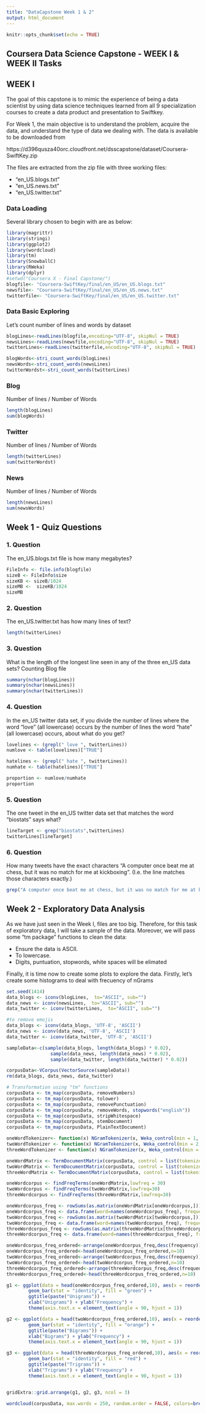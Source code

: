 ```yaml
---
title: "DataCapstone Week 1 & 2"
output: html_document
---
```


\fontfamily{cmr}
\fontsize{8}{12}
\selectfont

```r
knitr::opts_chunk$set(echo = TRUE)
```

## Coursera Data Science Capstone - WEEK I & WEEK II Tasks

## WEEK I
The goal of this capstone is to mimic the experience of being a data scientist by using data science techniques learned from all 9 specialization courses to create a data product and presentation to Swiftkey.

For Week 1, the main objective is to understand the problem, acquire the data, and understand the type of data we dealing with. The data is available to be downloaded from

https://d396qusza40orc.cloudfront.net/dsscapstone/dataset/Coursera-SwiftKey.zip

The files are extracted from the zip file with three working files:

* “en_US.blogs.txt”
* “en_US.news.txt”
* “en_US.twitter.txt”

### Data Loading
Several library chosen to begin with are as below:

```r
library(magrittr)
library(stringi)
library(ggplot2)
library(wordcloud)
library(tm)
library(SnowballC)
library(RWeka)
library(dplyr)
#setwd("Coursera X - Final Capstone/")
blogfile<- "Coursera-SwiftKey/final/en_US/en_US.blogs.txt"
newsfile<- "Coursera-SwiftKey/final/en_US/en_US.news.txt"
twitterfile<- "Coursera-SwiftKey/final/en_US/en_US.twitter.txt"
```
### Data Basic Exploring
Let's count number of lines and words by dataset

```r
blogLines<-readLines(blogfile,encoding="UTF-8", skipNul = TRUE)
newsLines<-readLines(newsfile,encoding="UTF-8", skipNul = TRUE)
twitterLines<-readLines(twitterfile,encoding="UTF-8", skipNul = TRUE)

blogWords<-stri_count_words(blogLines)
newsWords<-stri_count_words(newsLines)
twitterWordst<-stri_count_words(twitterLines)
```
### Blog
Number of lines / Number of Words
```r
length(blogLines)
sum(blogWords)
```


### Twitter
Number of lines / Number of Words
```r
length(twitterLines)
sum(twitterWordst)
```


### News
Number of lines / Number of Words
```r
length(newsLines)
sum(newsWords)
```

## Week 1 - Quiz Questions
### 1. Question
The en_US.blogs.txt file is how many megabytes?

```r
FileInfo <- file.info(blogfile)
sizeB <- FileInfo$size
sizeKB <- sizeB/1024
sizeMB <-  sizeKB/1024
sizeMB
```


### 2. Question
The en_US.twitter.txt has how many lines of text?
```r
length(twitterLines)
```


### 3. Question
What is the length of the longest line seen in any of the three en_US data sets?
Counting Blog file
```r
summary(nchar(blogLines))
summary(nchar(newsLines))
summary(nchar(twitterLines))

```


### 4. Question
In the en_US twitter data set, if you divide the number of lines where the word “love” (all lowercase) occurs by the number of lines the word “hate” (all lowercase) occurs, about what do you get?
```r
lovelines <- (grepl(" love ", twitterLines))
numlove <- table(lovelines)["TRUE"]

hatelines <- (grepl(" hate ", twitterLines))
numhate <- table(hatelines)["TRUE"]

proportion <- numlove/numhate
proportion
```


### 5. Question
The one tweet in the en_US twitter data set that matches the word “biostats” says what?
```r
lineTarget <- grep("biostats",twitterLines)
twitterLines[lineTarget]
``` 


### 6. Question
How many tweets have the exact characters “A computer once beat me at chess, but it was no match for me at kickboxing”. (I.e. the line matches those characters exactly.)
```r
grep("A computer once beat me at chess, but it was no match for me at kickboxing", twitterLines)
```

## Week 2 - Exploratory Data Analysis
As we have just seen in the Week I, files are too big. Therefore, for this task of exploratory data, I will take a sample of the data.
Moreover, we will pass some "tm package" functions to clean the data:

* Ensure the data is ASCII.
* To lowercase.
* Digits, puntuation, stopwords, white spaces will be elimated

Finally, it is time now to create some plots to explore the data. Firstly, let's create some histograms to deal with frecuency of nGrams 

```r
set.seed(1414)
data_blogs <- iconv(blogLines,  to="ASCII", sub="")
data_news <- iconv(newsLines,  to="ASCII", sub="")
data_twitter <- iconv(twitterLines,  to="ASCII", sub="")

#to remove emojis
data_blogs <- iconv(data_blogs, 'UTF-8', 'ASCII')
data_news <- iconv(data_news, 'UTF-8', 'ASCII')
data_twitter <- iconv(data_twitter, 'UTF-8', 'ASCII')

sampleData<-c(sample(data_blogs, length(data_blogs) * 0.02),
                sample(data_news, length(data_news) * 0.02),
                sample(data_twitter, length(data_twitter) * 0.02))

corpusData<-VCorpus(VectorSource(sampleData))
rm(data_blogs, data_news, data_twitter)

# Transformation using "tm" functions
corpusData <- tm_map(corpusData, removeNumbers)
corpusData <- tm_map(corpusData, tolower)
corpusData <- tm_map(corpusData, removePunctuation)
corpusData <- tm_map(corpusData, removeWords, stopwords("english"))
corpusData <- tm_map(corpusData, stripWhitespace)
corpusData <- tm_map(corpusData, stemDocument)
corpusData <- tm_map(corpusData, PlainTextDocument)

oneWordTokenizer<- function(x) NGramTokenizer(x, Weka_control(min = 1, max = 1))
twoWordTokenizer <- function(x) NGramTokenizer(x, Weka_control(min = 2, max = 2))
threeWordTokenizer <- function(x) NGramTokenizer(x, Weka_control(min = 3, max = 3))

oneWordMatrix <- TermDocumentMatrix(corpusData, control = list(tokenize = oneWordTokenizer))
twoWordMatrix <- TermDocumentMatrix(corpusData, control = list(tokenize = twoWordTokenizer))
threeWordMatrix <- TermDocumentMatrix(corpusData, control = list(tokenize = threeWordTokenizer))

oneWordcorpus <- findFreqTerms(oneWordMatrix,lowfreq = 30)
twoWordcorpus <- findFreqTerms(twoWordMatrix,lowfreq=30)
threeWordcorpus <- findFreqTerms(threeWordMatrix,lowfreq=30)

oneWordcorpus_freq <- rowSums(as.matrix(oneWordMatrix[oneWordcorpus,]))
oneWordcorpus_freq <- data.frame(word=names(oneWordcorpus_freq), frequency=oneWordcorpus_freq)
twoWordcorpus_freq <- rowSums(as.matrix(twoWordMatrix[twoWordcorpus,]))
twoWordcorpus_freq <- data.frame(word=names(twoWordcorpus_freq), frequency=twoWordcorpus_freq)
threeWordcorpus_freq <- rowSums(as.matrix(threeWordMatrix[threeWordcorpus,]))
threeWordcorpus_freq <- data.frame(word=names(threeWordcorpus_freq), frequency=threeWordcorpus_freq)

oneWordcorpus_freq_ordered<-arrange(oneWordcorpus_freq,desc(frequency))
oneWordcorpus_freq_ordered<-head(oneWordcorpus_freq_ordered,n=10)
twoWordcorpus_freq_ordered<-arrange(twoWordcorpus_freq,desc(frequency))
twoWordcorpus_freq_ordered<-head(twoWordcorpus_freq_ordered,n=10)
threeWordcorpus_freq_ordered<-arrange(threeWordcorpus_freq,desc(frequency))
threeWordcorpus_freq_ordered<-head(threeWordcorpus_freq_ordered,n=10)

g1 <- ggplot(data = head(oneWordcorpus_freq_ordered,10), aes(x = reorder(word, -frequency), y = frequency)) + 
        geom_bar(stat = "identity", fill = "green") + 
        ggtitle(paste("Unigrams")) + 
        xlab("Unigrams") + ylab("Frequency") + 
        theme(axis.text.x = element_text(angle = 90, hjust = 1))

g2 <- ggplot(data = head(twoWordcorpus_freq_ordered,10), aes(x = reorder(word, -frequency), y = frequency)) + 
        geom_bar(stat = "identity", fill = "orange") + 
        ggtitle(paste("Bigrams")) + 
        xlab("Bigrams") + ylab("Frequency") + 
        theme(axis.text.x = element_text(angle = 90, hjust = 1))

g3 <- ggplot(data = head(threeWordcorpus_freq_ordered,10), aes(x = reorder(word, -frequency), y = frequency)) + 
        geom_bar(stat = "identity", fill = "red") + 
        ggtitle(paste("Trigrams")) + 
        xlab("Trigrams") + ylab("Frequency") + 
        theme(axis.text.x = element_text(angle = 90, hjust = 1))


gridExtra::grid.arrange(g1, g2, g3, ncol = 3)

wordcloud(corpusData, max.words = 250, random.order = FALSE, colors=brewer.pal(8,"Dark2"))  
```


